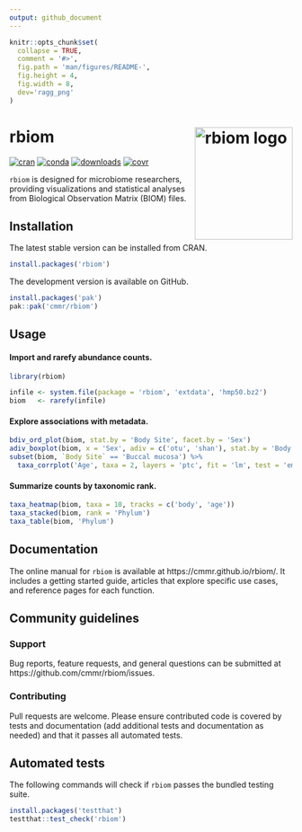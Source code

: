 ```yaml
---
output: github_document
---
```


<!-- Run `devtools::build_readme()` after editing.  -->

```r
knitr::opts_chunk$set(
  collapse = TRUE,
  comment = '#>',
  fig.path = 'man/figures/README-',
  fig.height = 4,
  fig.width = 8,
  dev='ragg_png'
)
```

# rbiom <img src="man/figures/logo.png" align="right" width="174" height="200" alt="rbiom logo" />

<!-- badges: start -->
[![cran](https://www.r-pkg.org/badges/version/rbiom)](https://CRAN.R-project.org/package=rbiom)
[![conda](https://anaconda.org/conda-forge/r-rbiom/badges/version.svg)](https://anaconda.org/conda-forge/r-rbiom)
[![downloads](https://cranlogs.r-pkg.org/badges/grand-total/rbiom)](https://cranlogs.r-pkg.org/)
[![covr](https://codecov.io/gh/cmmr/rbiom/graph/badge.svg)](https://app.codecov.io/gh/cmmr/rbiom)
<!-- badges: end -->


`rbiom` is designed for microbiome researchers, providing visualizations and 
statistical analyses from Biological Observation Matrix (BIOM) files.


## Installation

The latest stable version can be installed from CRAN.

``` r
install.packages('rbiom')
```

The development version is available on GitHub.

``` r
install.packages('pak')
pak::pak('cmmr/rbiom')
```


## Usage

#### Import and rarefy abundance counts.
```r
library(rbiom)

infile <- system.file(package = 'rbiom', 'extdata', 'hmp50.bz2')
biom   <- rarefy(infile)
```


#### Explore associations with metadata.
```r
bdiv_ord_plot(biom, stat.by = 'Body Site', facet.by = 'Sex')
adiv_boxplot(biom, x = 'Sex', adiv = c('otu', 'shan'), stat.by = 'Body Site')
subset(biom, `Body Site` == 'Buccal mucosa') %>% 
  taxa_corrplot('Age', taxa = 2, layers = 'ptc', fit = 'lm', test = 'emtrends')
```


#### Summarize counts by taxonomic rank.
```r
taxa_heatmap(biom, taxa = 10, tracks = c('body', 'age'))
taxa_stacked(biom, rank = 'Phylum')
taxa_table(biom, 'Phylum')
```



## Documentation

The online manual for `rbiom` is available at https://cmmr.github.io/rbiom/. It includes a getting started guide, articles that explore specific use cases, and reference pages for each function.


## Community guidelines

### Support

Bug reports, feature requests, and general questions can be submitted at https://github.com/cmmr/rbiom/issues.

### Contributing

Pull requests are welcome. Please ensure contributed code is covered by tests and documentation (add additional tests and documentation as needed) and that it passes all automated tests.



## Automated tests

The following commands will check if `rbiom` passes the bundled testing suite.

```r
install.packages('testthat')
testthat::test_check('rbiom')
```


